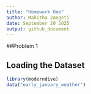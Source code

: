 ```yaml
---
title: "Homework One"
author: Mahitha Jangeti
date: September 20 2025
output: github_document
---
```

##Problem 1

## Loading the Dataset
```r
library(moderndive)
data("early_january_weather")
```

